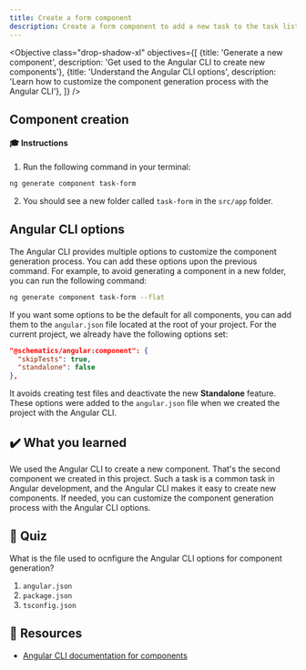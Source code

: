 ```yaml
---
title: Create a form component
description: Create a form component to add a new task to the task list
---
```



<Objective class="drop-shadow-xl" objectives={[
{title: 'Generate a new component', description: 'Get used to the Angular CLI to create new components'},
{title: 'Understand the Angular CLI options', description: 'Learn how to customize the component generation process with the Angular CLI'},
]} />

## Component creation

#### 🎓 Instructions

1. Run the following command in your terminal:

```bash
ng generate component task-form
```

2. You should see a new folder called `task-form` in the `src/app` folder.

## Angular CLI options

The Angular CLI provides multiple options to customize the component generation process.
You can add these options upon the previous command. For example, to avoid generating a component in a new folder, you can run the following command:

```bash
ng generate component task-form --flat
```

If you want some options to be the default for all components, you can add them to the `angular.json` file located at the root of your project.
For the current project, we already have the following options set:

```json
"@schematics/angular:component": {
  "skipTests": true,
  "standalone": false
},
```

It avoids creating test files and deactivate the new **Standalone** feature.
These options were added to the `angular.json` file when we created the project with the Angular CLI.

## ✔️ What you learned

We used the Angular CLI to create a new component. That's the second component we created in this project.
Such a task is a common task in Angular development, and the Angular CLI makes it easy to create new components.
If needed, you can customize the component generation process with the Angular CLI options.

## 🚦 Quiz

What is the file used to ocnfigure the Angular CLI options for component generation?

1. `angular.json`
2. `package.json`
3. `tsconfig.json`

## 🔗 Resources

- <a href="https://angular.dev/cli/generate/component" target="_blank">Angular CLI documentation for components</a>
